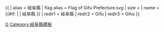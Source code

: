 {{ {{{1<noinclude>|country showdata</noinclude>}}}
| alias = 岐阜縣
| flag alias = Flag of Gifu Prefecture.svg
| size = {{{size|}}}
| name = {{#if: {{{name|}}} | {{{name|}}} | 岐阜縣 }}
<noinclude>
| redir1 = 岐阜縣
| redir2 = Gifu
| redir3 = Gihu
</noinclude>
}}<noinclude>
[[Category:日本行政區劃資料模板|G]]
[[Category:岐阜縣模板]]
</noinclude>